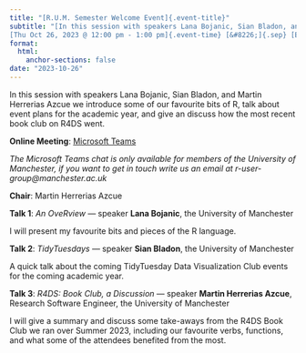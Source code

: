 ```yaml
---
title: "[R.U.M. Semester Welcome Event]{.event-title}"
subtitle: "[In this session with speakers Lana Bojanic, Sian Bladon, and Martin Herrerias Azcue we introduce some of our favourite bits of R, talk about event plans for the academic year, and give an discuss how the most recent book club on R4DS went.]{.event-summary} <br> \
[Thu Oct 26, 2023 @ 12:00 pm - 1:00 pm]{.event-time} [&#8226;]{.sep} [Engineering A Room 3A.012 (University of Manchester) &amp; Online via Microsoft Teams]{.event-location}"
format:
  html:
    anchor-sections: false
date: "2023-10-26"
---
```


<!--
date: "2023-10-26T12:00:00"
date_end: "2023-10-26T13:00:00"
event: R User Group Meeting 
location: Engineering A Room 3A.012 (University of Manchester) &amp; Online on Microsoft Teams
publish_date: "2023-10-24T00:00:00"
-->

In this session with speakers Lana Bojanic, Sian Bladon, and Martin Herrerias Azcue we introduce some of our favourite bits of R, talk about event plans for the academic year, and give an discuss how the most recent book club on R4DS went.

**Online Meeting**: [Microsoft Teams](https://teams.microsoft.com/l/meetup-join/19%3a7067cf1044b243a4a548d19ef38dd4ca%40thread.tacv2/1697101724264?context=%7b%22Tid%22%3a%22c152cb07-614e-4abb-818a-f035cfa91a77%22%2c%22Oid%22%3a%22a6268e3e-ebaf-4ac7-8498-8dbd4e1c426a%22%7d)

*The Microsoft Teams chat is only available for members of the University of Manchester, if you want to get in touch write us an email at r-user-group@manchester.ac.uk*

**Chair**: Martin Herrerias Azcue

**Talk 1**: *An OveRview* &#8212; speaker **Lana Bojanic**, the University of Manchester

I will present my favourite bits and pieces of the R language.

**Talk 2**: *TidyTuesdays* &#8212; speaker **Sian Bladon**, the University of Manchester

A quick talk about the coming TidyTuesday Data Visualization Club events for the coming academic year.

**Talk 3**: *R4DS: Book Club, a Discussion* &#8212; speaker **Martin Herrerias Azcue**, Research Software Engineer, the University of Manchester

I will give a summary and discuss some take-aways from the R4DS Book Club we ran over Summer 2023, including our favourite verbs, functions, and what some of the attendees benefited from the most.

